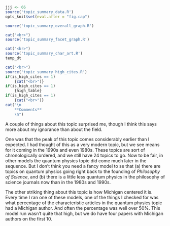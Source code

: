 ```r
jjj <- 66
source('topic_summary_data.R')
opts_knit$set(eval.after = "fig.cap")
```

```r
source('topic_summary_overall_graph.R')
```

```r
cat("<br>")
source('topic_summary_facet_graph.R')
```

```r
cat("<br>")
source('topic_summary_char_art.R')
temp_dt
```

```r
cat("<br>")
source('topic_summary_high_cites.R')
if(is_high_cites == 1)
	{cat("<br>")}
if(is_high_cites == 1)
	{high_table}
if(is_high_cites == 1)
	{cat("<br>")}
cat("\n
	**Comments**
	\n")
```

A couple of things about this topic surprised me, though I think this says more about my ignorance than about the field.

One was that the peak of this topic comes considerably earlier than I expected. I had thought of this as a very modern topic, but we see means for it coming in the 1990s and even 1980s. These topics are sort of chronologically ordered, and we still have 24 topics to go. Now to be fair, in other models the quantum physics topic did come much later in the sequence. But I don't think you need a fancy model to se that (a) there are topics on quantum physics going right back to the founding of _Philosophy of Science_, and (b) there is a little less quantum physics in the philosophy of science journals now than in the 1980s and 1990s.

The other striking thing about this topic is how Michigan centered it is. Every time I ran one of these models, one of the things I checked for was what percentage of the characteristic articles in the quantum physics topic had a Michigan author. And often the percentage was well over 50%. This model run wasn't quite that high, but we do have four papers with Michigan authors on the first 10.